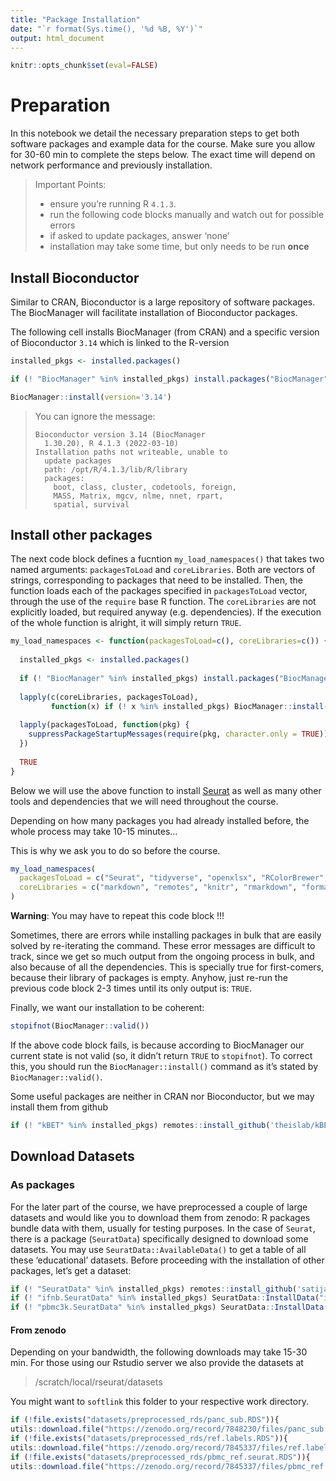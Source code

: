 ```yaml
---
title: "Package Installation"
date: "`r format(Sys.time(), '%d %B, %Y')`"
output: html_document
---
```


```r
knitr::opts_chunk$set(eval=FALSE)
```
# Preparation

In this notebook we detail the necessary preparation steps to get both software packages and example data for the course.
Make sure you allow for 30-60 min to complete the steps below.
The exact time will depend on network performance and previously installation.

> Important Points:
>
- ensure you're running R `4.1.3`.
- run the following code blocks manually and watch out for possible errors
- if asked to update packages, answer 'none'
- installation may take some time, but only needs to be run **once**


## Install Bioconductor

Similar to CRAN, Bioconductor is a large repository of software packages.
The BiocManager will facilitate installation of Bioconductor packages.

The following cell installs BiocManager (from CRAN) and a specific version of Bioconductor `3.14` which is linked to the R-version
```r
installed_pkgs <- installed.packages()

if (! "BiocManager" %in% installed_pkgs) install.packages("BiocManager")

BiocManager::install(version='3.14')
```
> You can ignore the message:
> 
> ```
> Bioconductor version 3.14 (BiocManager
>   1.30.20), R 4.1.3 (2022-03-10)
> Installation paths not writeable, unable to
>   update packages
>   path: /opt/R/4.1.3/lib/R/library
>   packages:
>     boot, class, cluster, codetools, foreign,
>     MASS, Matrix, mgcv, nlme, nnet, rpart,
>     spatial, survival
> ```


## Install other packages

The next code block defines a fucntion `my_load_namespaces()` that takes two named arguments: `packagesToLoad` and `coreLibraries`. Both are vectors of strings, corresponding to packages that need to be installed. Then, the function loads each of the packages specified in `packagesToLoad` vector, through the use of the `require` base R function. The `coreLibraries` are not explicitly loaded, but required anyway (e.g. dependencies). If the execution of the whole function is alright, it will simply return `TRUE`.

```r
my_load_namespaces <- function(packagesToLoad=c(), coreLibraries=c()) {
  
  installed_pkgs <- installed.packages()
  
  if (! "BiocManager" %in% installed_pkgs) install.packages("BiocManager")
  
  lapply(c(coreLibraries, packagesToLoad),
         function(x) if (! x %in% installed_pkgs) BiocManager::install(x, ask = FALSE))
  
  lapply(packagesToLoad, function(pkg) {
    suppressPackageStartupMessages(require(pkg, character.only = TRUE))
  })
  
  TRUE
}
```



Below we will use the above function to install [Seurat](https://satijalab.org/seurat/) as well as many other tools and dependencies that we will need throughout the course. 

Depending on how many packages you had already installed before, the whole process may take 10-15 minutes...

This is why we ask you to do so before the course.

```r
my_load_namespaces(
  packagesToLoad = c("Seurat", "tidyverse", "openxlsx", "RColorBrewer", "patchwork", "future","glmGamPoi"),
  coreLibraries = c("markdown", "remotes", "knitr", "rmarkdown", "formatR", "DT", "reticulate", "sessioninfo", "limma", "DESeq2", "uwot", "future.apply", "metap", "enrichR", "shiny", "SingleCellExperiment", "remotes", "bookdown")
)
```

**Warning**: You may have to repeat this code block !!!

Sometimes, there are errors while installing packages in bulk that are easily solved by re-iterating the command. These error messages are difficult to track, since we get so much output from the ongoing process in bulk, and also because of all the dependencies. This is specially true for first-comers, because their library of packages is empty. Anyhow, just re-run the previous code block 2-3 times until its only output is: `TRUE`.

Finally, we want our installation to be coherent:

```r
stopifnot(BiocManager::valid())
```

If the above code block fails, is because according to BiocManager our current state is not valid (so, it didn't return `TRUE` to `stopifnot`). To correct this, you should run the `BiocManager::install()` command as it's stated by `BiocManager::valid()`.

Some useful packages are neither in CRAN nor Bioconductor, but we may install them from github

```r
if (! "kBET" %in% installed_pkgs) remotes::install_github('theislab/kBET')
```



## Download Datasets


### As packages




For the later part of the course, we have preprocessed a couple of large datasets and would like you to download them from zenodo:
R packages bundle data with them, usually for testing purposes. In the case of `Seurat`, there is a package (`SeuratData`) specifically designed to download some datasets. You may use `SeuratData::AvailableData()` to get a table of all these 'educational' datasets. Before proceeding with the installation of other packages, let's get a dataset:

```r
if (! "SeuratData" %in% installed_pkgs) remotes::install_github('satijalab/seurat-data')
if (! "ifnb.SeuratData" %in% installed_pkgs) SeuratData::InstallData("ifnb")
if (! "pbmc3k.SeuratData" %in% installed_pkgs) SeuratData::InstallData("pbmc3k")
```

#### From zenodo

Depending on your bandwidth, the following downloads may take 15-30 min.
For those using our Rstudio server we also provide the datasets at

> /scratch/local/rseurat/datasets

You might want to `softlink` this folder to your respective work directory.
```r
if (!file.exists("datasets/preprocessed_rds/panc_sub.RDS")){
utils::download.file("https://zenodo.org/record/7848230/files/panc_sub.RDS?download=1",destfile="datasets/preprocessed_rds/panc_sub.RDS",method="wget")}
if (!file.exists("datasets/preprocessed_rds/ref.labels.RDS")){
utils::download.file("https://zenodo.org/record/7845337/files/ref.labels.RDS?download=1",destfile="datasets/preprocessed_rds/ref.labels.RDS",method="wget")}
if (!file.exists("datasets/preprocessed_rds/pbmc_ref.seurat.RDS")){
utils::download.file("https://zenodo.org/record/7845337/files/pbmc_ref.seurat.RDS?download=1",destfile="datasets/preprocessed_rds/pbmc_ref.seurat.RDS",method="wget")}

```